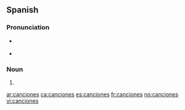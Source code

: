 ==Spanish==

===Pronunciation===
* {{a|Castilian}} {{IPA|lang=es|/kan.θiˈo.nes/}}
* {{a|Americas}} {{IPA|lang=es|/kan.siˈo.nes/}}

===Noun===
{{head|es|noun form|g=f|g2=p}}

# {{plural of|[[canción]]|lang=es|nocat=1}}

[[ar:canciones]]
[[ca:canciones]]
[[es:canciones]]
[[fr:canciones]]
[[no:canciones]]
[[vi:canciones]]